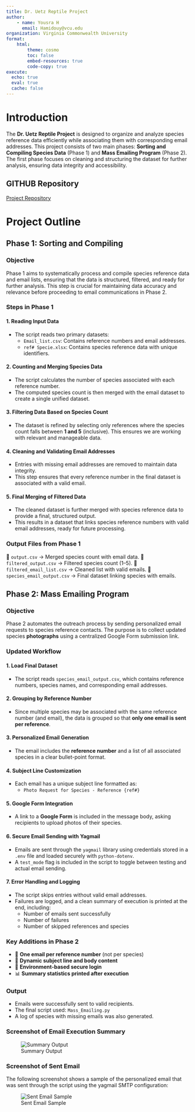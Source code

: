 ```yaml
---
title: Dr. Uetz Reptile Project
author:
    - name: Yousra H
      email: Hamidouy@vcu.edu
organization: Virginia Commonwealth University
format:
    html:
        theme: cosmo
        toc: false
        embed-resources: true
        code-copy: true
execute:
  echo: true
  eval: true
  cache: false
---
```


# Introduction

The **Dr. Uetz Reptile Project** is designed to organize and analyze species reference data efficiently while associating them with corresponding email addresses. This project consists of two main phases: **Sorting and Compiling Species Data** (Phase 1) and **Mass Emailing Program** (Phase 2). The first phase focuses on cleaning and structuring the dataset for further analysis, ensuring data integrity and accessibility.

## **GITHUB Repository**
[Project Repository](https://github.com/SQFOXY/Email-Project)


# **Project Outline**
## **Phase 1: Sorting and Compiling**

### **Objective**
Phase 1 aims to systematically process and compile species reference data and email lists, ensuring that the data is structured, filtered, and ready for further analysis. This step is crucial for maintaining data accuracy and relevance before proceeding to email communications in Phase 2.

### **Steps in Phase 1**

#### **1. Reading Input Data**
   - The script reads two primary datasets:
     - `Email_list.csv`: Contains reference numbers and email addresses.
     - `ref# Specie.xlsx`: Contains species reference data with unique identifiers.

#### **2. Counting and Merging Species Data**
   - The script calculates the number of species associated with each reference number.
   - The computed species count is then merged with the email dataset to create a single unified dataset.

#### **3. Filtering Data Based on Species Count**
   - The dataset is refined by selecting only references where the species count falls between **1 and 5** (inclusive). This ensures we are working with relevant and manageable data.

#### **4. Cleaning and Validating Email Addresses**
   - Entries with missing email addresses are removed to maintain data integrity.
   - This step ensures that every reference number in the final dataset is associated with a valid email.

#### **5. Final Merging of Filtered Data**
   - The cleaned dataset is further merged with species reference data to provide a final, structured output.
   - This results in a dataset that links species reference numbers with valid email addresses, ready for future processing.

### **Output Files from Phase 1**

📂 `output.csv` → Merged species count with email data.
📂 `filtered_output.csv` → Filtered species count (1–5).
📂 `filtered_email_list.csv` → Cleaned list with valid emails.
📂 `species_email_output.csv` → Final dataset linking species with emails.

## **Phase 2: Mass Emailing Program**

### **Objective**
Phase 2 automates the outreach process by sending personalized email requests to species reference contacts. The purpose is to collect updated species **photographs** using a centralized Google Form submission link.

### **Updated Workflow**

#### **1. Load Final Dataset**
   - The script reads `species_email_output.csv`, which contains reference numbers, species names, and corresponding email addresses.

#### **2. Grouping by Reference Number**
   - Since multiple species may be associated with the same reference number (and email), the data is grouped so that **only one email is sent per reference**.

#### **3. Personalized Email Generation**
   - The email includes the **reference number** and a list of all associated species in a clear bullet-point format.

#### **4. Subject Line Customization**
   - Each email has a unique subject line formatted as:
     - `Photo Request for Species - Reference {ref#}`

#### **5. Google Form Integration**
   - A link to a **Google Form** is included in the message body, asking recipients to upload photos of their species.

#### **6. Secure Email Sending with Yagmail**
   - Emails are sent through the `yagmail` library using credentials stored in a `.env` file and loaded securely with `python-dotenv`.
   - A `test_mode` flag is included in the script to toggle between testing and actual email sending.

#### **7. Error Handling and Logging**
   - The script skips entries without valid email addresses.
   - Failures are logged, and a clean summary of execution is printed at the end, including:
     - Number of emails sent successfully
     - Number of failures
     - Number of skipped references and species

### **Key Additions in Phase 2**

- 📧 **One email per reference number** (not per species)
- 🧾 **Dynamic subject line and body content**
- 🔐 **Environment-based secure login**
- 📊 **Summary statistics printed after execution**

### **Output**

- Emails were successfully sent to valid recipients.
- The final script used: `Mass_Emailing.py`
- A log of species with missing emails was also generated.

### **Screenshot of Email Execution Summary**

![Summary Output](images/Summary.png)

### **Screenshot of Sent Email**

The following screenshot shows a sample of the personalized email that was sent through the script using the yagmail SMTP configuration:

![Sent Email Sample](images/Email.png)